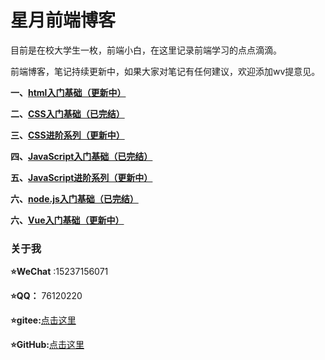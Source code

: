 
# 星月前端博客

目前是在校大学生一枚，前端小白，在这里记录前端学习的点点滴滴。

前端博客，笔记持续更新中，如果大家对笔记有任何建议，欢迎添加wv提意见。


**一、[html入门基础（更新中）](css/1)**

**二、[CSS入门基础（已完结）](css/1)**

**三、[CSS进阶系列（更新中）](css/1)**

**四、[JavaScript入门基础（已完结）](javascript/javascript-basic/1)**

**五、[JavaScript进阶系列（更新中）](css/1)**

**六、[node.js入门基础（已完结）](node/1)**

**六、[Vue入门基础（更新中）](css/1)**



### 关于我

**⭐WeChat** :15237156071

**⭐QQ：** 76120220

**⭐gitee:**[点击这里](https://gitee.com/xingyueqianduan/projects)

**⭐GitHub:**[点击这里](https://github.com/858399075/xingyuejs)


